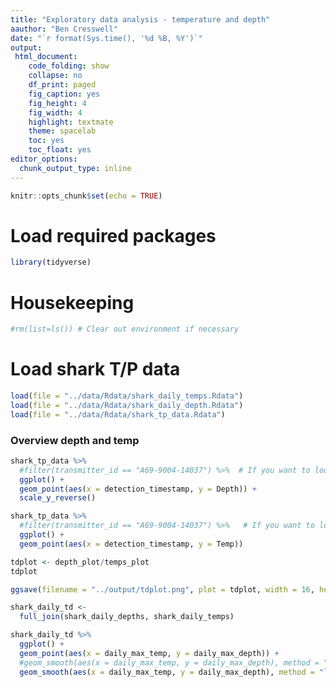 ```yaml
---
title: "Exploratory data analysis - temperature and depth"
aauthor: "Ben Cresswell"
date: "`r format(Sys.time(), '%d %B, %Y')`"
output: 
 html_document:
    code_folding: show
    collapse: no
    df_print: paged
    fig_caption: yes
    fig_height: 4
    fig_width: 4
    highlight: textmate
    theme: spacelab
    toc: yes
    toc_float: yes
editor_options: 
  chunk_output_type: inline
---
```



```r
knitr::opts_chunk$set(echo = TRUE)
```

# Load required packages
```r
library(tidyverse)
```

# Housekeeping
```r
#rm(list=ls()) # Clear out environment if necessary
```

# Load shark T/P data
```r
load(file = "../data/Rdata/shark_daily_temps.Rdata")
load(file = "../data/Rdata/shark_daily_depth.Rdata")
load(file = "../data/Rdata/shark_tp_data.Rdata")


```

### Overview depth and temp
```r
shark_tp_data %>% 
  #filter(transmitter_id == "A69-9004-14037") %>%  # If you want to look at one individual
  ggplot() +
  geom_point(aes(x = detection_timestamp, y = Depth)) +
  scale_y_reverse()

shark_tp_data %>% 
  #filter(transmitter_id == "A69-9004-14037") %>%   # If you want to look at one individual
  ggplot() +
  geom_point(aes(x = detection_timestamp, y = Temp)) 
```




```r
tdplot <- depth_plot/temps_plot
tdplot
```

```r
ggsave(filename = "../output/tdplot.png", plot = tdplot, width = 16, height = 10, units = "cm")
```


```r

shark_daily_td <- 
  full_join(shark_daily_depths, shark_daily_temps)

```




```r
shark_daily_td %>% 
  ggplot() +
  geom_point(aes(x = daily_max_temp, y = daily_max_depth)) +
  #geom_smooth(aes(x = daily_max_temp, y = daily_max_depth), method = "gam", formula = y ~ s(x, bs = 'cs')) +
  geom_smooth(aes(x = daily_max_temp, y = daily_max_depth), method = "lm")


```



















